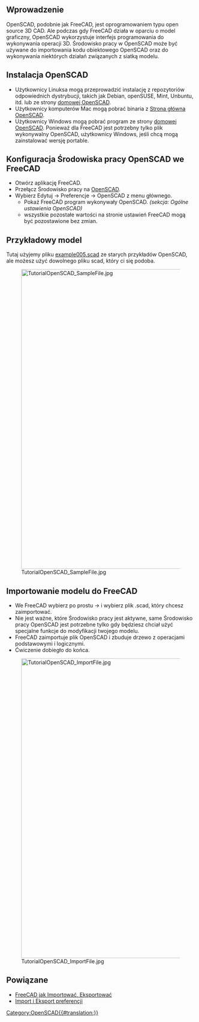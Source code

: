 <languages/>

{{TutorialInfo/pl
|Topic= Importowanie kodu OpenSCAD
|Level= Początkujący
|Time= 30 minut
|Author=r-frank
|FCVersion=0.16.6704
|Files=
}}

<span id="Introduction"></span>
==Wprowadzenie==

OpenSCAD, podobnie jak FreeCAD, jest oprogramowaniem typu open source 3D CAD. Ale podczas gdy FreeCAD działa w oparciu o model graficzny, OpenSCAD wykorzystuje interfejs programowania do wykonywania operacji 3D. Środowisko pracy w OpenSCAD może być używane do importowania kodu obiektowego OpenSCAD oraz do wykonywania niektórych działań związanych z siatką modelu.

<span id="Installing_OpenSCAD"></span>
==Instalacja OpenSCAD==

<div class="mw-translate-fuzzy">
* Użytkownicy Linuksa mogą przeprowadzić instalację z repozytoriów odpowiednich dystrybucji, takich jak Debian, openSUSE, Mint, Unbuntu, itd. lub ze strony [http://www.openscad.org/ domowej OpenSCAD].
* Użytkownicy komputerów Mac mogą pobrać binaria z [http://www.openscad.org/ Strona główna OpenSCAD].<br />
* Użytkownicy Windows mogą pobrać program ze strony [http://www.openscad.org/ domowej OpenSCAD]. Ponieważ dla FreeCAD jest potrzebny tylko plik wykonywalny OpenSCAD, użytkownicy Windows, jeśli chcą mogą zainstalować wersję portable.
</div>

<span id="Configuring_OpenSCAD_workbench_in_FreeCAD"></span>
==Konfiguracja Środowiska pracy OpenSCAD we FreeCAD==

*Otwórz aplikację FreeCAD.
*Przełącz Środowisko pracy na [[OpenSCAD_Workbench/pl|OpenSCAD]].
*Wybierz Edytuj → Preferencje → OpenSCAD z menu głównego.
**Pokaż FreeCAD program wykonywały OpenSCAD. ''(sekcja: Ogólne ustawienia OpenSCAD)''
**wszystkie pozostałe wartości na stronie ustawień FreeCAD mogą być pozostawione bez zmian.

<span id="The_sample_model"></span>
==Przykładowy model==

Tutaj użyjemy pliku [https://github.com/openscad/openscad/blob/master/examples/Old/example005.scad example005.scad] ze starych przykładów OpenSCAD, ale możesz użyć dowolnego pliku scad, który ci się podoba.

[[Image:TutorialOpenSCAD SampleFile.jpg|800px]]

<span id="Importing_the_model_in_FreeCAD"></span>
==Importowanie modelu do FreeCAD==

<div class="mw-translate-fuzzy">
* We FreeCAD wybierz po prostu {{KEY|Plik}} → {{KEY|Otwórz}} i wybierz plik .scad, który chcesz zaimportować.
* Nie jest ważne, które Środowisko pracy jest aktywne, same Środowisko pracy OpenSCAD jest potrzebne tylko gdy będziesz chciał użyć specjalne funkcje do modyfikacji twojego modelu.
* FreeCAD zaimportuje plik OpenSCAD i zbuduje drzewo z operacjami podstawowymi i logicznymi.
* Ćwiczenie dobiegło do końca.
</div>

[[Image:TutorialOpenSCAD_ImportFile.jpg|800px]]

<span id="Related"></span>
==Powiązane== 

* [[FreeCAD_Howto_Import_Export|FreeCAD jak Importować, Eksportować]]
* [[Import_Export_Preferences/pl|Import i Eksport preferencji]]

[[Category:OpenSCAD{{#translation:}}]]